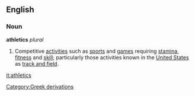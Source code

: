 ==English==
===Noun===
'''athletics''' ''plural''
# Competitive [[activity|activities]] such as [[sport]]s and [[game]]s requiring [[stamina]], [[fitness]] and [[skill]]; particularly those activities known in the [[United States]] as [[track and field]].

[[it:athletics]]
[[Category:Greek derivations]]
